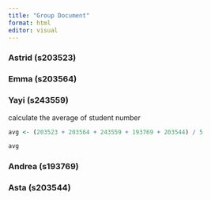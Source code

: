 ```yaml
---
title: "Group Document"
format: html
editor: visual
---
```


### Astrid (s203523)

### Emma (s203564)

### Yayi (s243559)

calculate the average of student number

```r
avg <- (203523 + 203564 + 243559 + 193769 + 203544) / 5

avg
```

### Andrea (s193769)

### Asta (s203544)
